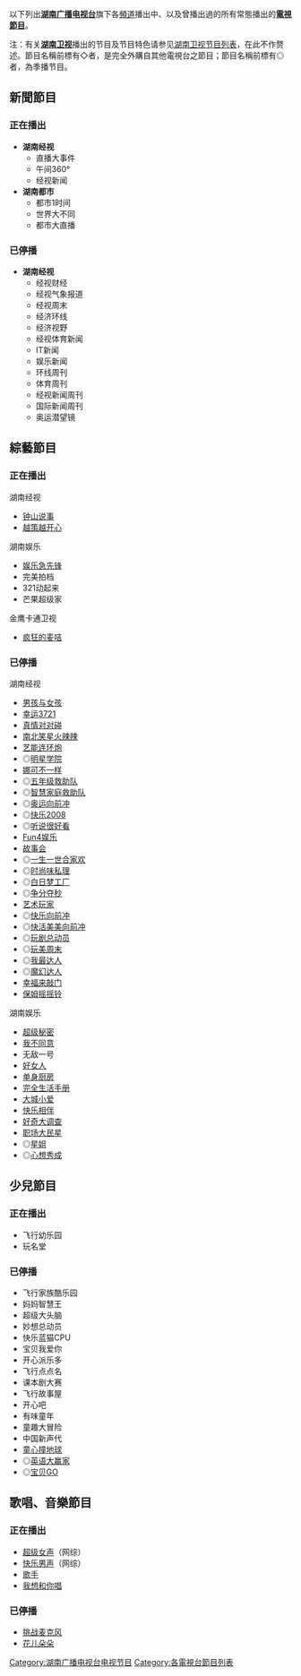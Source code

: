 {{动态列表}}
{{Mergefrom|湖南卫视节目列表}}
以下列出'''[[湖南广播电视台|湖南广播电视台]]'''旗下各[[頻道|頻道]]播出中、以及曾播出過的所有常態播出的'''[[電視節目|電視節目]]'''。

注：有关'''[[湖南卫视|湖南卫视]]'''播出的节目及节目特色请参见[[湖南卫视节目列表|湖南卫视节目列表]]，在此不作赘述。節目名稱前標有◇者，是完全外購自其他電視台之節目；節目名稱前標有◎者，為季播节目。

==新聞節目==
===正在播出===
{{col-begin}}
{{col-2}}
*'''湖南经视'''
**直播大事件
**午间360°
**经视新闻
*'''湖南都市'''
**都市1时间
**世界大不同
**都市大直播
{{col-end}}

===已停播===
{{col-begin}}
{{col-2}}
*'''湖南经视'''
**经视财经
**经视气象报道
**经视周末
**经济环线
**经济视野
**经视体育新闻
**IT新闻
**娱乐新闻
**环线周刊
**体育周刊
**经视新闻周刊
**国际新闻周刊
**奥运潜望镜
{{col-end}}

==綜藝節目==
===正在播出===
{{col-begin}}
{{col-2}}

;湖南经视
*[[钟山说事|钟山说事]]
*[[越策越开心|越策越开心]]

;湖南娱乐
*[[娱乐急先锋|娱乐急先锋]]
*完美拍档
*321动起来
*芒果超级家

;金鹰卡通卫视
*[[疯狂的麦咭|疯狂的麦咭]]
{{col-end}}

===已停播===
{{col-begin}}
{{col-2}}
;湖南经视
*[[男孩与女孩|男孩与女孩]]
*[[幸运3721|幸运3721]]
*[[真情对对碰|真情对对碰]]
*[[南北笑星火辣辣|南北笑星火辣辣]]
*[[艺能连环炮|艺能连环炮]]
*◎[[明星学院|明星学院]]
*[[娜可不一样|娜可不一样]]
*◎[[五年级救助队|五年级救助队]]
*◎[[智慧家庭救助队|智慧家庭救助队]]
*◎[[奥运向前冲|奥运向前冲]]
*◎[[快乐2008|快乐2008]]
*◎[[听说很好看|听说很好看]]
*[[Fun4娱乐|Fun4娱乐]]
*[[故事会|故事会]]
*◎[[一生一世合家欢|一生一世合家欢]]
*◎[[时尚味私理|时尚味私理]]
*◎[[白日梦工厂|白日梦工厂]]
*◎[[争分夺秒|争分夺秒]]
*[[艺术玩家|艺术玩家]]
*◎[[快乐向前冲|快乐向前冲]]
*◎[[快活美美向前冲|快活美美向前冲]]
*◎[[玩剧总动员|玩剧总动员]]
*◎[[玩美周末|玩美周末]]
*◎[[我最达人|我最达人]]
*◎[[魔幻达人|魔幻达人]]
*[[幸福来敲门|幸福来敲门]]
*[[保姆摇摇铃|保姆摇摇铃]]
;湖南娱乐
*[[超级秘密|超级秘密]]
*[[我不同意|我不同意]]
*无敌一号
*[[好女人|好女人]]
*[[单身厨房|单身厨房]]
*[[完全生活手册|完全生活手册]]
*[[大城小爱|大城小爱]]
*[[快乐相伴|快乐相伴]]
*[[好奇大调查|好奇大调查]]
*[[职场大民星|职场大民星]]
*◎[[星姐|星姐]]
*◎[[心想秀成|心想秀成]]
{{col-end}}

==少兒節目==
===正在播出===
*飞行幼乐园
*玩名堂

===已停播===
*飞行家族酷乐园
*妈妈智慧王
*超级大头脑
*妙想总动员
*快乐蓝猫CPU
*宝贝我爱你
*开心派乐多
*飞行点点名
*课本剧大赛
*飞行故事屋
*开心吧
*有味童年
*童趣大冒险
*中国新声代
*[[童心撞地球|童心撞地球]]
*◎[[英语大赢家|英语大赢家]]
*◎[[宝贝GO|宝贝GO]]

==歌唱、音樂節目==
===正在播出===
*[[超级女声|超级女声]]（网综）
*[[快乐男声|快乐男声]]（网综）
*[[歌手|歌手]]
*[[我想和你唱|我想和你唱]]

===已停播===
*[[挑战麦克风|挑战麦克风]]
*[[花儿朵朵|花儿朵朵]]


[[Category:湖南广播电视台电视节目|Category:湖南广播电视台电视节目]]
[[Category:各電視台節目列表|Category:各電視台節目列表]]